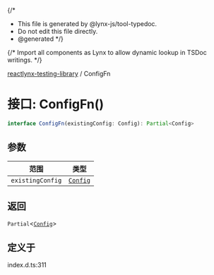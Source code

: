 {/*
* This file is generated by @lynx-js/tool-typedoc.
* Do not edit this file directly.
* @generated
*/}

{/* Import all components as Lynx to allow dynamic lookup in TSDoc writings. */}


[reactlynx-testing-library](/api/reactlynx-testing-library/index.mdx) / ConfigFn

# 接口: ConfigFn()

```ts
interface ConfigFn(existingConfig: Config): Partial<Config>
```

## 参数

| 范围 | 类型 |
| ------ | ------ |
| `existingConfig` | [`Config`](/api/reactlynx-testing-library/Interface.Config.mdx) |

## 返回

`Partial`\<[`Config`](/api/reactlynx-testing-library/Interface.Config.mdx)\>

## 定义于

index.d.ts:311
